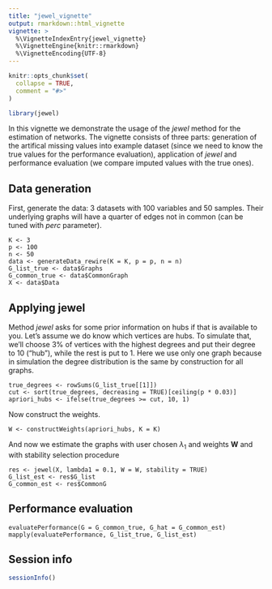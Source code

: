 ```yaml
---
title: "jewel_vignette"
output: rmarkdown::html_vignette
vignette: >
  %\VignetteIndexEntry{jewel_vignette}
  %\VignetteEngine{knitr::rmarkdown}
  %\VignetteEncoding{UTF-8}
---
```


```r
knitr::opts_chunk$set(
  collapse = TRUE,
  comment = "#>"
)
```

```r
library(jewel)
```

In this vignette we demonstrate the usage of the *jewel* method for the estimation of networks. The vignette consists of three parts: generation of the artifical missing values into example dataset (since we need to know the true values for the performance evaluation), application of *jewel* and performance evaluation (we compare imputed values with the true ones).

## Data generation

First, generate the data: 3 datasets with 100 variables and 50 samples. Their underlying graphs will have a quarter of edges not in common (can be tuned with _perc_ parameter).
```
K <- 3
p <- 100
n <- 50
data <- generateData_rewire(K = K, p = p, n = n)
G_list_true <- data$Graphs
G_common_true <- data$CommonGraph
X <- data$Data
```

## Applying jewel

Method _jewel_ asks for some prior information on hubs if that is available to you. 
Let's assume we do know which vertices are hubs. To simulate that, we'll choose 3% of vertices with the highest degrees and put their degree to 10 ("hub"), while the rest is put to 1. Here we use only one graph because in simulation the degree distribution is the same by construction for all graphs.

```
true_degrees <- rowSums(G_list_true[[1]])
cut <- sort(true_degrees, decreasing = TRUE)[ceiling(p * 0.03)]
apriori_hubs <- ifelse(true_degrees >= cut, 10, 1)
```
Now construct the weights.

```
W <- constructWeights(apriori_hubs, K = K)
```

And now we estimate the graphs with user chosen $\lambda_1$ and weights $\mathbf{W}$ and with stability selection procedure

```
res <- jewel(X, lambda1 = 0.1, W = W, stability = TRUE)
G_list_est <- res$G_list
G_common_est <- res$CommonG
```

## Performance evaluation

```
evaluatePerformance(G = G_common_true, G_hat = G_common_est)
mapply(evaluatePerformance, G_list_true, G_list_est)
```

## Session info

```r
sessionInfo()
```
